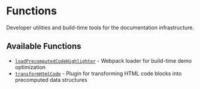 # Functions

Developer utilities and build-time tools for the documentation infrastructure.

## Available Functions

- [`loadPrecomputedCodeHighlighter`](./loadPrecomputedCodeHighlighter/page.mdx) - Webpack loader for build-time demo optimization
- [`transformHtmlCode`](./transformHtmlCode/page.mdx) - Plugin for transforming HTML code blocks into precomputed data structures
